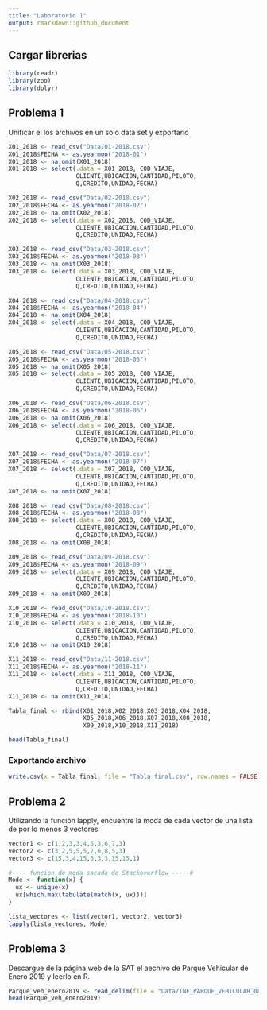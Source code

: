 ---
title: "Laboratorio 1"
output: rmarkdown::github_document
---

## Cargar librerias
```{r message=FALSE, results='hide'}
library(readr)
library(zoo)
library(dplyr)
```



## Problema 1

Unificar el los archivos en un solo data set y exportarlo
```{r message=FALSE, results='hide'}
X01_2018 <- read_csv("Data/01-2018.csv")
X01_2018$FECHA <- as.yearmon("2018-01")
X01_2018 <- na.omit(X01_2018)
X01_2018 <- select(.data = X01_2018, COD_VIAJE,
                   CLIENTE,UBICACION,CANTIDAD,PILOTO,
                   Q,CREDITO,UNIDAD,FECHA)

X02_2018 <- read_csv("Data/02-2018.csv")
X02_2018$FECHA <- as.yearmon("2018-02")
X02_2018 <- na.omit(X02_2018)
X02_2018 <- select(.data = X02_2018, COD_VIAJE,
                   CLIENTE,UBICACION,CANTIDAD,PILOTO,
                   Q,CREDITO,UNIDAD,FECHA)

X03_2018 <- read_csv("Data/03-2018.csv")
X03_2018$FECHA <- as.yearmon("2018-03")
X03_2018 <- na.omit(X03_2018)
X03_2018 <- select(.data = X03_2018, COD_VIAJE,
                   CLIENTE,UBICACION,CANTIDAD,PILOTO,
                   Q,CREDITO,UNIDAD,FECHA)

X04_2018 <- read_csv("Data/04-2018.csv")
X04_2018$FECHA <- as.yearmon("2018-04")
X04_2018 <- na.omit(X04_2018)
X04_2018 <- select(.data = X04_2018, COD_VIAJE,
                   CLIENTE,UBICACION,CANTIDAD,PILOTO,
                   Q,CREDITO,UNIDAD,FECHA)

X05_2018 <- read_csv("Data/05-2018.csv")
X05_2018$FECHA <- as.yearmon("2018-05")
X05_2018 <- na.omit(X05_2018)
X05_2018 <- select(.data = X05_2018, COD_VIAJE,
                   CLIENTE,UBICACION,CANTIDAD,PILOTO,
                   Q,CREDITO,UNIDAD,FECHA)

X06_2018 <- read_csv("Data/06-2018.csv")
X06_2018$FECHA <- as.yearmon("2018-06")
X06_2018 <- na.omit(X06_2018)
X06_2018 <- select(.data = X06_2018, COD_VIAJE,
                   CLIENTE,UBICACION,CANTIDAD,PILOTO,
                   Q,CREDITO,UNIDAD,FECHA)

X07_2018 <- read_csv("Data/07-2018.csv")
X07_2018$FECHA <- as.yearmon("2018-07")
X07_2018 <- select(.data = X07_2018, COD_VIAJE,
                   CLIENTE,UBICACION,CANTIDAD,PILOTO,
                   Q,CREDITO,UNIDAD,FECHA)
X07_2018 <- na.omit(X07_2018)

X08_2018 <- read_csv("Data/08-2018.csv")
X08_2018$FECHA <- as.yearmon("2018-08")
X08_2018 <- select(.data = X08_2018, COD_VIAJE,
                   CLIENTE,UBICACION,CANTIDAD,PILOTO,
                   Q,CREDITO,UNIDAD,FECHA)
X08_2018 <- na.omit(X08_2018)

X09_2018 <- read_csv("Data/09-2018.csv")
X09_2018$FECHA <- as.yearmon("2018-09")
X09_2018 <- select(.data = X09_2018, COD_VIAJE,
                   CLIENTE,UBICACION,CANTIDAD,PILOTO,
                   Q,CREDITO,UNIDAD,FECHA)
X09_2018 <- na.omit(X09_2018)

X10_2018 <- read_csv("Data/10-2018.csv")
X10_2018$FECHA <- as.yearmon("2018-10")
X10_2018 <- select(.data = X10_2018, COD_VIAJE,
                   CLIENTE,UBICACION,CANTIDAD,PILOTO,
                   Q,CREDITO,UNIDAD,FECHA)
X10_2018 <- na.omit(X10_2018)

X11_2018 <- read_csv("Data/11-2018.csv")
X11_2018$FECHA <- as.yearmon("2018-11")
X11_2018 <- select(.data = X11_2018, COD_VIAJE,
                   CLIENTE,UBICACION,CANTIDAD,PILOTO,
                   Q,CREDITO,UNIDAD,FECHA)
X11_2018 <- na.omit(X11_2018)

Tabla_final <- rbind(X01_2018,X02_2018,X03_2018,X04_2018,
                     X05_2018,X06_2018,X07_2018,X08_2018,
                     X09_2018,X10_2018,X11_2018)
```

```{r}
head(Tabla_final)
```

### Exportando archivo
```{r eval=FALSE}
write.csv(x = Tabla_final, file = "Tabla_final.csv", row.names = FALSE)
```


## Problema 2
Utilizando la función lapply, encuentre la moda de cada vector de una lista de por lo menos 3
vectores
```{r}
vector1 <- c(1,2,3,3,4,5,3,6,7,3)
vector2 <- c(3,2,5,5,5,7,6,8,5,3)
vector3 <- c(15,3,4,15,6,3,3,15,15,1)

#---- funcion de moda sacada de Stackoverflow -----#
Mode <- function(x) {
  ux <- unique(x)
  ux[which.max(tabulate(match(x, ux)))]
}

lista_vectores <- list(vector1, vector2, vector3)
lapply(lista_vectores, Mode)
```

## Problema 3
Descargue de la página web de la SAT el aechivo de Parque Vehicular de Enero 2019 y leerlo en R.
```{r}
Parque_veh_enero2019 <- read_delim(file = "Data/INE_PARQUE_VEHICULAR_080219.txt",delim = "|")
head(Parque_veh_enero2019)
```





